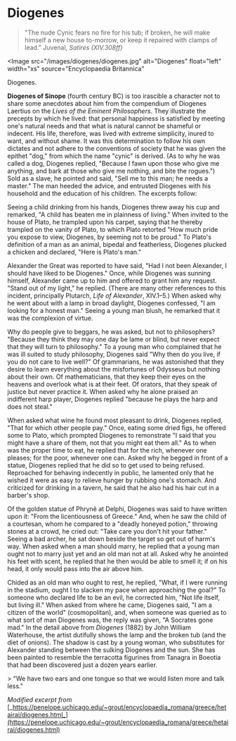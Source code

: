 <Speaker name="Diogenes" />

# Diogenes

> "The nude Cynic fears no fire for his tub; if broken, he will make himself a new house to-morrow, or keep it repaired with clamps of lead." Juvenal, _Satires (XIV.308ff)_

<Image
  src="/images/diogenes/diogenes.jpg"
  alt="Diogenes"
  float="left"
  width="xs"
  source="Encyclopaedia Britannica"
>
  Diogenes.
</Image>

**Diogenes of Sinope** (fourth century BC) is too irascible a character not to share some anecdotes about him from the compendium of Diogenes Laertius on the _Lives of the Eminent Philosophers_. They illustrate the precepts by which he lived: that personal happiness is satisfied by meeting one's natural needs and that what is natural cannot be shameful or indecent. His life, therefore, was lived with extreme simplicity, inured to want, and without shame. It was this determination to follow his own dictates and not adhere to the conventions of society that he was given the epithet "dog," from which the name "cynic" is derived. (As to why he was called a dog, Diogenes replied, "Because I fawn upon those who give me anything, and bark at those who give me nothing, and bite the rogues.") Sold as a slave, he pointed and said, "Sell me to this man; he needs a master." The man heeded the advice, and entrusted Diogenes with his household and the education of his children. The excerpts follow:

Seeing a child drinking from his hands, Diogenes threw away his cup and remarked, "A child has beaten me in plainness of living." When invited to the house of Plato, he trampled upon his carpet, saying that he thereby trampled on the vanity of Plato, to which Plato retorted "How much pride you expose to view, Diogenes, by seeming not to be proud." To Plato's definition of a man as an animal, bipedal and featherless, Diogenes plucked a chicken and declared, "Here is Plato's man."

Alexander the Great was reported to have said, "Had I not been Alexander, I should have liked to be Diogenes." Once, while Diogenes was sunning himself, Alexander came up to him and offered to grant him any request. "Stand out of my light," he replied. (There are many other references to this incident, principally Plutarch, _Life of Alexander_, XIV.1–5.) When asked why he went about with a lamp in broad daylight, Diogenes confessed, "I am looking for a honest man." Seeing a young man blush, he remarked that it was the complexion of virtue.

Why do people give to beggars, he was asked, but not to philosophers? "Because they think they may one day be lame or blind, but never expect that they will turn to philosophy." To a young man who complained that he was ill suited to study philosophy, Diogenes said "Why then do you live, if you do not care to live well?" Of grammarians, he was astonished that they desire to learn everything about the misfortunes of Odysseus but nothing about their own. Of mathematicians, that they keep their eyes on the heavens and overlook what is at their feet. Of orators, that they speak of justice but never practice it. When asked why he alone praised an indifferent harp player, Diogenes replied "because he plays the harp and does not steal."

When asked what wine he found most pleasant to drink, Diogenes replied, "That for which other people pay." Once, eating some dried figs, he offered some to Plato, which prompted Diogenes to remonstrate "I said that you might have a share of them, not that you might eat them all." As to when was the proper time to eat, he replied that for the rich, whenever one pleases; for the poor, whenever one can. Asked why he begged in front of a statue, Diogenes replied that he did so to get used to being refused. Reproached for behaving indecently in public, he lamented only that he wished it were as easy to relieve hunger by rubbing one's stomach. And criticized for drinking in a tavern, he said that he also had his hair cut in a barber's shop.

Of the golden statue of Phrynê at Delphi, Diogenes was said to have written upon it: "From the licentiousness of Greece." And, when he saw the child of a courtesan, whom he compared to a "deadly honeyed potion," throwing stones at a crowd, he cried out: "Take care you don't hit your father." Seeing a bad archer, he sat down beside the target so get out of harm's way. When asked when a man should marry, he replied that a young man ought not to marry just yet and an old man not at all. Asked why he anointed his feet with scent, he replied that he then would be able to smell it; if on his head, it only would pass into the air above him.

Chided as an old man who ought to rest, he replied, "What, if I were running in the stadium, ought I to slacken my pace when approaching the goal?" To someone who declared life to be an evil, he corrected him, "Not life itself, but living ill." When asked from where he came, Diogenes said, "I am a citizen of the world" (cosmopolitan), and, when someone was queried as to what sort of man Diogenes was, the reply was given, "A Socrates gone mad."
In the detail above from _Diogenes_ (1882) by John William Waterhouse, the artist dutifully shows the lamp and the broken tub (and the diet of onions). The shadow is cast by a young woman, who substitutes for Alexander standing between the sulking Diogenes and the sun. She has been painted to resemble the terracotta figurines from Tanagra in Boeotia that had been discovered just a dozen years earlier.

<Boxquote name="Diogenes">
  > "We have two ears and one tongue so that we would listen more and talk
  less."
</Boxquote>

_Modified excerpt from_ [_https://penelope.uchicago.edu/~grout/encyclopaedia_romana/greece/hetairai/diogenes.html_](https://penelope.uchicago.edu/~grout/encyclopaedia_romana/greece/hetairai/diogenes.html)
